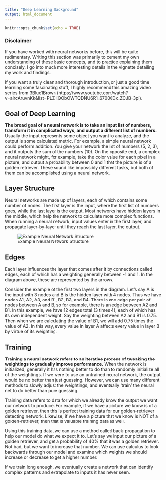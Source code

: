 ```yaml
---
title: "Deep Learning Background"
output: html_document
---
```


```r
knitr::opts_chunk$set(echo = TRUE)
```

### Disclaimer

If you have worked with neural networks before, this will be quite rudimentary. Writing this section was primarily to cement my own understanding of these basic concepts, and to practice explaining them concisely. I go into much more interesting details in the vignette detailing my work and findings.

If you want a truly clean and thorough introduction, or just a good time learning some fascinating stuff, I highly recommend this amazing video series from 3Blue1Brown (https://www.youtube.com/watch?v=aircAruvnKk&list=PLZHQObOWTQDNU6R1_67000Dx_ZCJB-3pi).

## Goal of Deep Learning

**The broad goal of a neural network is to take an input list of numbers, transform it in complicated ways, and output a different list of numbers.** Usually the input represents some object you want to analyze, and the output is some calculated metric. For example, a simple neural network could perform addition. You give your network the list of numbers (5, 2, 3), and it outputs the sum of the numbers (10). On the opposite end, a complex neural network might, for example, take the color value for each pixel in a picture, and output a probability between 0 and 1 that the picture is of a golden retriever. These sound like impossibly different tasks, but both of them can be accomplished using a neural network.

## Layer Structure

Neural networks are made up of layers, each of which contains some number of nodes. The first layer is the input, where the first list of numbers goes, while the last layer is the output. Most networks have hidden layers in the middle, which help the network to calculate more complex functions. When running a neural network, input values enter in the first layer, and propagate layer-by-layer until they reach the last layer, the output.

![Example Neural Network Structure](../man/figures/neuralNetworkExample.png)

## Edges

Each layer influences the layer that comes after it by connections called edges, each of which has a weighting generally between -1 and 1. In the diagram above, these are represented by the arrows.

Consider the example of the first two layers in the diagram. Let's say A is the input with 3 nodes and B is the hidden layer with 4 nodes. Thus we have nodes A1, A2, A3, and B1, B2, B3, and B4. There is one edge per pair of nodes between A and B, so for example, there is an edge between A2 and B1. In this example, we have 12 edges total (3 times 4), each of which has its own independent weight. Say the weighting between A2 and B1 is 0.75. Then when we are calculating the value of B1, we will add 0.75 times the value of A2. In this way, every value in layer A affects every value in layer B by virtue of its weighting.

## Training

**Training a neural network refers to an iterative process of tweaking the weightings to gradually improve performance.** When the network is initialized, generally it has nothing better to do than to randomly initialize all of the weightings. If we were to use an untrained neural network, the output would be no better than just guessing. However, we can use many different methods to slowly adjust the weightings, and eventually 'train' the neural net to do better than pure guessing. 

Training data refers to data for which we already know the output we want our network to produce. For example, if we have a picture we know is of a golden retriever, then this is perfect training data for our golden-retriever detecting network. Likewise, if we have a picture that we know is NOT of a golden-retriever, then that is valuable training data as well.

Using this training data, we can use a method called back-propagation to help our model do what we expect it to. Let's say we input our picture of a golden retriever, and get a probability of 40% that it was a golden retriever. Not bad, but we want to increase that number. We can use calculus to look backwards through our model and examine which weights we should increase or decrease to get a higher number.

If we train long enough, we eventually create a network that can identify complex patterns and extrapolate to inputs it has never seen.
